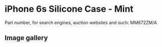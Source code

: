 
# iPhone 6s Silicone Case - Mint

Part number, for search engines, auction websites and such: MM672ZM/A

## Image gallery

<div style={{ width: "768px" }}>
  <GalleryComponent
    images={[
      {
        original: "/everysource/MM672.png",
        thumbnail: "/everypreview/MM672.png",
      },
      {
        original: "/everysource/MM672_AV1_GOLD.png",
        thumbnail: "/everypreview/MM672_AV1_GOLD.png",
      },
      {
        original: "/everysource/MM672_AV1_SILVER.png",
        thumbnail: "/everypreview/MM672_AV1_SILVER.png",
      },
      {
        original: "/everysource/MM672_AV1_SPACE_GRAY.png",
        thumbnail: "/everypreview/MM672_AV1_SPACE_GRAY.png",
      }
    ]}
  />
</div>